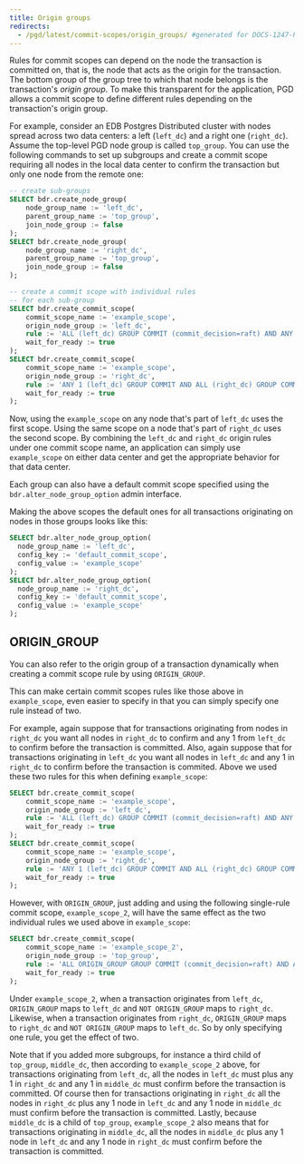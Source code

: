 ```yaml
---
title: Origin groups
redirects:
  - /pgd/latest/commit-scopes/origin_groups/ #generated for DOCS-1247-PGD-6.0-Docs
---
```


Rules for commit scopes can depend on the node the transaction is committed on, that is, the node that acts as the origin for the transaction. The bottom group of the group tree to which that node belongs is the transaction's *origin group*. To make this transparent for the application, PGD allows a commit scope to define different rules depending on the transaction's origin group.

For example, consider an EDB Postgres Distributed cluster with nodes spread across two data centers: a left (`left_dc`) and a right one (`right_dc`). Assume the top-level PGD node group is called `top_group`. You can use the following commands to set up subgroups and create a commit scope requiring all nodes in the local data center to confirm the transaction but only one node from the remote one:

```sql
-- create sub-groups
SELECT bdr.create_node_group(
    node_group_name := 'left_dc',
    parent_group_name := 'top_group',
    join_node_group := false
);
SELECT bdr.create_node_group(
    node_group_name := 'right_dc',
    parent_group_name := 'top_group',
    join_node_group := false
);

-- create a commit scope with individual rules
-- for each sub-group
SELECT bdr.create_commit_scope(
    commit_scope_name := 'example_scope',
    origin_node_group := 'left_dc',
    rule := 'ALL (left_dc) GROUP COMMIT (commit_decision=raft) AND ANY 1 (right_dc) GROUP COMMIT',
    wait_for_ready := true
);
SELECT bdr.create_commit_scope(
    commit_scope_name := 'example_scope',
    origin_node_group := 'right_dc',
    rule := 'ANY 1 (left_dc) GROUP COMMIT AND ALL (right_dc) GROUP COMMIT (commit_decision=raft)',
    wait_for_ready := true
);
```

Now, using the `example_scope` on any node that's part of `left_dc` uses the first scope. Using the same scope on a node that's part of `right_dc` uses the second scope. By combining the `left_dc` and `right_dc` origin rules under one commit scope name, an application can simply use `example_scope` on either data center and get the appropriate behavior for that data center. 

Each group can also have a default commit scope specified using the `bdr.alter_node_group_option` admin interface.

Making the above scopes the default ones for all transactions originating on nodes in those groups looks like this:

```sql
SELECT bdr.alter_node_group_option(
  node_group_name := 'left_dc',
  config_key := 'default_commit_scope',
  config_value := 'example_scope'
);
SELECT bdr.alter_node_group_option(
  node_group_name := 'right_dc',
  config_key := 'default_commit_scope',
  config_value := 'example_scope'
);
```

## ORIGIN_GROUP

You can also refer to the origin group of a transaction dynamically when creating a commit scope rule by using `ORIGIN_GROUP`. 

This can make certain commit scopes rules like those above in `example_scope`, even easier to specify in that you can simply specify one rule instead of two.

For example, again suppose that for transactions originating from nodes in `right_dc` you want all nodes in `right_dc` to confirm and any 1 from `left_dc` to confirm before the transaction is committed. Also, again suppose that for transactions originating in `left_dc` you want all nodes in `left_dc` and any 1 in `right_dc` to confirm before the transaction is commited. Above we used these two rules for this when defining `example_scope`:

```sql
SELECT bdr.create_commit_scope(
    commit_scope_name := 'example_scope',
    origin_node_group := 'left_dc',
    rule := 'ALL (left_dc) GROUP COMMIT (commit_decision=raft) AND ANY 1 (right_dc) GROUP COMMIT',
    wait_for_ready := true
);
SELECT bdr.create_commit_scope(
    commit_scope_name := 'example_scope',
    origin_node_group := 'right_dc',
    rule := 'ANY 1 (left_dc) GROUP COMMIT AND ALL (right_dc) GROUP COMMIT (commit_decision=raft)',
    wait_for_ready := true
);
```

However, with `ORIGIN_GROUP`, just adding and using the following single-rule commit scope, `example_scope_2`, will have the same effect as the two individual rules we used above in `example_scope`:

```sql
SELECT bdr.create_commit_scope(
    commit_scope_name := 'example_scope_2',
    origin_node_group := 'top_group',
    rule := 'ALL ORIGIN_GROUP GROUP COMMIT (commit_decision=raft) AND ANY 1 NOT ORIGIN_GROUP GROUP COMMIT';
    wait_for_ready := true
);
```

Under `example_scope_2`, when a transaction originates from `left_dc`, `ORIGIN_GROUP` maps to `left_dc` and `NOT ORIGIN_GROUP` maps to `right_dc`. Likewise, when a transaction originates from `right_dc`, `ORIGIN_GROUP` maps to `right_dc` and `NOT ORIGIN_GROUP` maps to `left_dc`. So by only specifying one rule, you get the effect of two.

Note that if you added more subgroups, for instance a third child of `top_group`, `middle_dc`, then according to `example_scope_2` above, for transactions originating from `left_dc`, all the nodes in `left_dc` must plus any 1 in `right_dc` and any 1 in `middle_dc` must confirm before the transaction is committed. Of course then for transactions originating in `right_dc` all the nodes in `right_dc` plus any 1 node in `left_dc` and any 1 node in `middle_dc` must confirm before the transaction is committed. Lastly, because `middle_dc` is a child of `top_group`, `example_scope_2` also means that for transactions originating in `middle_dc`, all the nodes in `middle_dc` plus any 1 node in `left_dc` and any 1 node in `right_dc` must confirm before the transaction is committed.

